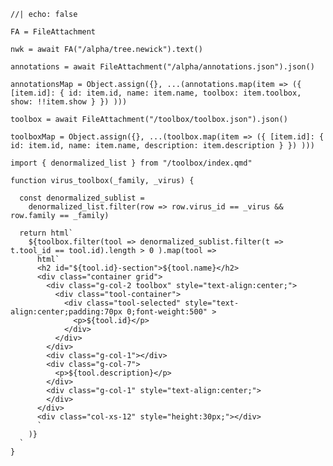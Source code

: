```ojs
//| echo: false

FA = FileAttachment

nwk = await FA("/alpha/tree.newick").text()

annotations = await FileAttachment("/alpha/annotations.json").json()

annotationsMap = Object.assign({}, ...(annotations.map(item => ({ [item.id]: { id: item.id, name: item.name, toolbox: item.toolbox, show: !!item.show } }) )))

toolbox = await FileAttachment("/toolbox/toolbox.json").json()

toolboxMap = Object.assign({}, ...(toolbox.map(item => ({ [item.id]: { id: item.id, name: item.name, description: item.description } }) )))

import { denormalized_list } from "/toolbox/index.qmd"

function virus_toolbox(_family, _virus) {

  const denormalized_sublist =
    denormalized_list.filter(row => row.virus_id == _virus && row.family == _family)
 
  return html`
    ${toolbox.filter(tool => denormalized_sublist.filter(t => t.tool_id == tool.id).length > 0 ).map(tool => 
      html`
      <h2 id="${tool.id}-section">${tool.name}</h2>
      <div class="container grid">
        <div class="g-col-2 toolbox" style="text-align:center;">
          <div class="tool-container">
            <div class="tool-selected" style="text-align:center;padding:70px 0;font-weight:500" >
              <p>${tool.id}</p>
            </div>
          </div>
        </div>
        <div class="g-col-1"></div>
        <div class="g-col-7">
          <p>${tool.description}</p>
        </div>
        <div class="g-col-1" style="text-align:center;">
        </div>
      </div>
      <div class="col-xs-12" style="height:30px;"></div>
      `
    )}
  `
}

```
